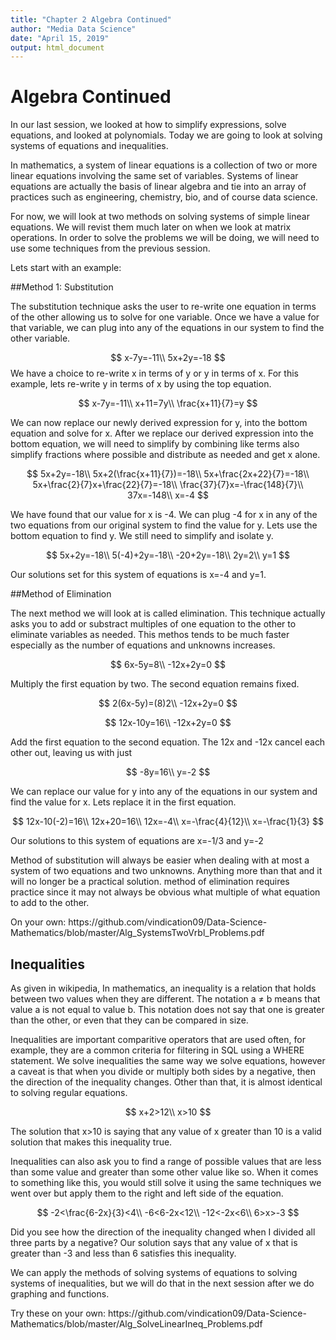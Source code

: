 ---
title: "Chapter 2 Algebra Continued"
author: "Media Data Science"
date: "April 15, 2019"
output: html_document
---

# Algebra Continued 

In our last session, we looked at how to simplify expressions, solve equations, and looked at polynomials. Today we are going to look at solving systems of equations and inequalities. 

In mathematics, a system of linear equations is a collection of two or more linear equations involving the same set of variables. Systems of linear equations are actually the basis of linear algebra and tie into an array of practices such as engineering, chemistry, bio, and of course data science. 

For now, we will look at two methods on solving systems of simple linear equations. We will revist them much later on when we look at matrix operations. In order to solve the problems we will be doing, we will need to use some techniques from the previous session. 

Lets start with an example:

##Method 1: Substitution 

The substitution technique asks the user to re-write one equation in terms of the other allowing us to solve for one variable. Once we have a value for that variable, we can plug into any of the equations in our system to find the other variable. 

$$
x-7y=-11\\
5x+2y=-18
$$
We have a choice to re-write x in terms of y or y in terms of x. For this example, lets re-write y in terms of x by using the top equation. 

$$
x-7y=-11\\
x+11=7y\\
\frac{x+11}{7}=y
$$

We can now replace our newly derived expression for y, into the bottom equation and solve for x. After we replace our derived expression into the bottom equation, we will need to simplify by combining like terms also simplify fractions where possible and distribute as needed and get x alone. 

$$
5x+2y=-18\\
5x+2(\frac{x+11}{7})=-18\\
5x+\frac{2x+22}{7}=-18\\
5x+\frac{2}{7}x+\frac{22}{7}=-18\\
\frac{37}{7}x=-\frac{148}{7}\\
37x=-148\\
x=-4
$$

We have found that our value for x is -4. We can plug -4 for x in any of the two equations from our original system to find the value for y. Lets use the bottom equation to find y. We still need to simplify and isolate y. 

$$
5x+2y=-18\\
5(-4)+2y=-18\\
-20+2y=-18\\
2y=2\\
y=1
$$

Our solutions set for this system of equations is x=-4 and y=1. 

##Method of Elimination

The next method we will look at is called elimination. This technique actually asks you to add or substract multiples of one equation to the other to eliminate variables as needed. This methos tends to be much faster especially as the number of equations and unknowns increases. 

$$
6x-5y=8\\
-12x+2y=0
$$

Multiply the first equation by two. The second equation remains fixed. 

$$
2(6x-5y)=(8)2\\
-12x+2y=0
$$

$$
12x-10y=16\\
-12x+2y=0
$$

Add the first equation to the second equation. The 12x and -12x cancel each other out, leaving us with just

$$
-8y=16\\
y=-2
$$

We can replace our value for y into any of the equations in our system and find the value for x. Lets replace it in the first equation.

$$
12x-10(-2)=16\\
12x+20=16\\
12x=-4\\
x=-\frac{4}{12}\\
x=-\frac{1}{3}
$$

Our solutions to this system of equations are x=-1/3 and y=-2

Method of substitution will always be easier when dealing with at most a system of two equations and two unknowns. Anything more than that and it will no longer be a practical solution. method of elimination requires practice since it may not always be obvious what multiple of what equation to add to the other. 

On your own:
https://github.com/vindication09/Data-Science-Mathematics/blob/master/Alg_SystemsTwoVrbl_Problems.pdf

## Inequalities 

As given in wikipedia, In mathematics, an inequality is a relation that holds between two values when they are different. The notation a ≠ b means that value a is not equal to value b. This notation does not say that one is greater than the other, or even that they can be compared in size. 

Inequalities are important comparitive operators that are used often, for example, they are a common criteria for filtering in SQL using a WHERE statement. We solve inequalities the same way we solve equations, however a caveat is that when you divide or multiply both sides by a negative, then the direction of the inequality changes. Other than that, it is almost identical to solving regular equations. 

$$
x+2>12\\
x>10
$$

The solution that x>10 is saying that any value of x greater than 10 is a valid solution that makes this inequality true. 

Inequalities can also ask you to find a range of possible values that are less than some value and greater than some other value like so. When it comes to something like this, you would still solve it using the same techniques we went over but apply them to the right and left side of the equation. 

$$
-2<\frac{6-2x}{3}<4\\
-6<6-2x<12\\
-12<-2x<6\\
6>x>-3
$$

Did you see how the direction of the inequality changed when I divided all three parts by a negative? Our solution says that any value of x that is greater than -3 and less than 6 satisfies this inequality. 

We can apply the methods of solving systems of equations to solving systems of inequalities, but we will do that in the next session after we do graphing and functions. 

Try these on your own:
https://github.com/vindication09/Data-Science-Mathematics/blob/master/Alg_SolveLinearIneq_Problems.pdf










